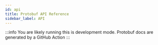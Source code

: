 ```yaml
---
id: api
title: Protobuf API Reference
sidebar_label: API
---
```


:::info
You are likely running this is development mode. Protobuf docs are generated by a GitHub Action
:::
